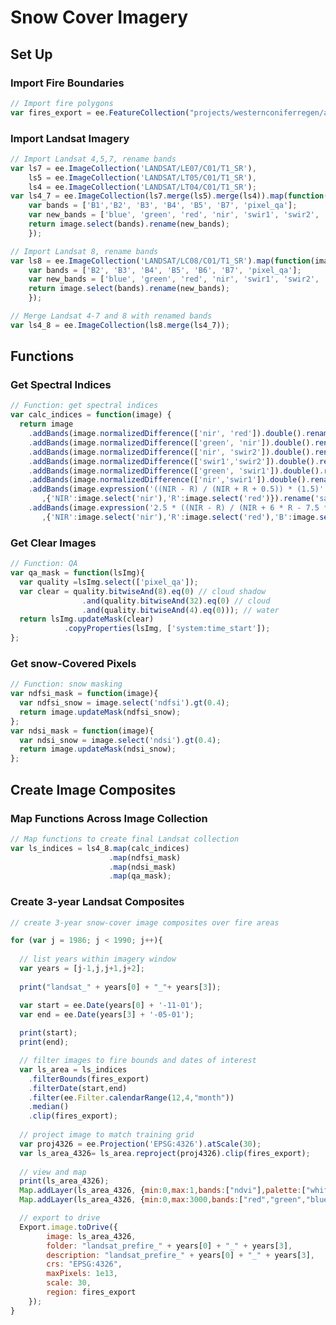 # Snow Cover Imagery

## Set Up

### Import Fire Boundaries
```js
// Import fire polygons
var fires_export = ee.FeatureCollection("projects/westernconiferregen/assets/fires_export");
```

### Import Landsat Imagery

```js
// Import Landsat 4,5,7, rename bands
var ls7 = ee.ImageCollection('LANDSAT/LE07/C01/T1_SR'),
    ls5 = ee.ImageCollection('LANDSAT/LT05/C01/T1_SR'),
    ls4 = ee.ImageCollection('LANDSAT/LT04/C01/T1_SR');
var ls4_7 = ee.ImageCollection(ls7.merge(ls5).merge(ls4)).map(function(image) {
    var bands = ['B1','B2', 'B3', 'B4', 'B5', 'B7', 'pixel_qa']; 
    var new_bands = ['blue', 'green', 'red', 'nir', 'swir1', 'swir2', 'pixel_qa'];
    return image.select(bands).rename(new_bands);
    });

// Import Landsat 8, rename bands
var ls8 = ee.ImageCollection('LANDSAT/LC08/C01/T1_SR').map(function(image) {
    var bands = ['B2', 'B3', 'B4', 'B5', 'B6', 'B7', 'pixel_qa']; 
    var new_bands = ['blue', 'green', 'red', 'nir', 'swir1', 'swir2', 'pixel_qa'];
    return image.select(bands).rename(new_bands);
    });

// Merge Landsat 4-7 and 8 with renamed bands
var ls4_8 = ee.ImageCollection(ls8.merge(ls4_7));
```

## Functions

### Get Spectral Indices
```js
// Function: get spectral indices
var calc_indices = function(image) {
  return image
    .addBands(image.normalizedDifference(['nir', 'red']).double().rename('ndvi'))
    .addBands(image.normalizedDifference(['green', 'nir']).double().rename('ndwi'))
    .addBands(image.normalizedDifference(['nir', 'swir2']).double().rename('nbr'))
    .addBands(image.normalizedDifference(['swir1','swir2']).double().rename('nbr2'))
    .addBands(image.normalizedDifference(['green', 'swir1']).double().rename('ndsi'))
    .addBands(image.normalizedDifference(['nir','swir1']).double().rename('ndfsi'))
    .addBands(image.expression('((NIR - R) / (NIR + R + 0.5)) * (1.5)'
       ,{'NIR':image.select('nir'),'R':image.select('red')}).rename('savi'))
    .addBands(image.expression('2.5 * ((NIR - R) / (NIR + 6 * R - 7.5 * B + 1))'
       ,{'NIR':image.select('nir'),'R':image.select('red'),'B':image.select('blue')}).rename('evi'))};
```

### Get Clear Images

```js
// Function: QA
var qa_mask = function(lsImg){
  var quality =lsImg.select(['pixel_qa']);
  var clear = quality.bitwiseAnd(8).eq(0) // cloud shadow
                .and(quality.bitwiseAnd(32).eq(0) // cloud
                .and(quality.bitwiseAnd(4).eq(0))); // water
  return lsImg.updateMask(clear)                                    
            .copyProperties(lsImg, ['system:time_start']);
};
```

### Get snow-Covered Pixels

```js
// Function: snow masking
var ndfsi_mask = function(image){
  var ndfsi_snow = image.select('ndfsi').gt(0.4);
  return image.updateMask(ndfsi_snow);
};
var ndsi_mask = function(image){
  var ndsi_snow = image.select('ndsi').gt(0.4);
  return image.updateMask(ndsi_snow);
};
```

## Create Image Composites

### Map Functions Across Image Collection

```js
// Map functions to create final Landsat collection
var ls_indices = ls4_8.map(calc_indices)
                      .map(ndfsi_mask)
                      .map(ndsi_mask)
                      .map(qa_mask);
```

### Create 3-year Landsat Composites

```js
// create 3-year snow-cover image composites over fire areas            

for (var j = 1986; j < 1990; j++){ 
  
  // list years within imagery window
  var years = [j-1,j,j+1,j+2];
  
  print("landsat_" + years[0] + "_"+ years[3]);

  var start = ee.Date(years[0] + '-11-01');
  var end = ee.Date(years[3] + '-05-01');
  
  print(start);
  print(end);

  // filter images to fire bounds and dates of interest
  var ls_area = ls_indices
    .filterBounds(fires_export)
    .filterDate(start,end)
    .filter(ee.Filter.calendarRange(12,4,"month"))	
    .median()
    .clip(fires_export);
    
  // project image to match training grid
  var proj4326 = ee.Projection('EPSG:4326').atScale(30);
  var ls_area_4326= ls_area.reproject(proj4326).clip(fires_export);
  
  // view and map
  print(ls_area_4326);
  Map.addLayer(ls_area_4326, {min:0,max:1,bands:["ndvi"],palette:["white","green"]}, "ndvi" + years[0] + "_" + years[3],false);
  Map.addLayer(ls_area_4326, {min:0,max:3000,bands:["red","green","blue"]}, "Landsat EPSG:4326",false);

  // export to drive
  Export.image.toDrive({
        image: ls_area_4326,
        folder: "landsat_prefire_" + years[0] + "_" + years[3],
        description: "landsat_prefire_" + years[0] + "_" + years[3],
        crs: "EPSG:4326",
        maxPixels: 1e13,
        scale: 30,
        region: fires_export
    }); 
}
```

